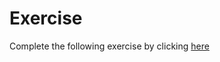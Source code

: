# Exercise  

Complete the following exercise by clicking [here](https://opensourcecourse.github.io/hub/lab/?path=data_types.ipynb)
